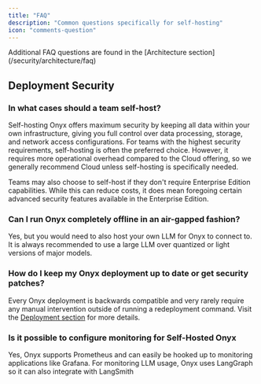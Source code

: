 ```yaml
---
title: "FAQ"
description: "Common questions specifically for self-hosting"
icon: "comments-question"
---
```


<Tip>
Additional FAQ questions are found in the [Architecture section](/security/architecture/faq)
</Tip>

## Deployment Security

### In what cases should a team self-host?
Self-hosting Onyx offers maximum security by keeping all data within your own infrastructure, giving you full control over data processing, storage, and network access configurations.
For teams with the highest security requirements, self-hosting is often the preferred choice. However, it requires more operational overhead compared to the Cloud offering, so we generally recommend Cloud unless self-hosting is specifically needed.

Teams may also choose to self-host if they don't require Enterprise Edition capabilities. While this can reduce costs, it does mean foregoing certain advanced security features available in the Enterprise Edition.

### Can I run Onyx completely offline in an air-gapped fashion?
Yes, but you would need to also host your own LLM for Onyx to connect to. It is always recommended to use a large LLM over quantized or light versions of major models.

### How do I keep my Onyx deployment up to date or get security patches?
Every Onyx deployment is backwards compatible and very rarely require any manual intervention outside of running a redeployment command. Visit the [Deployment section](/deployment/overview) for more details.

### Is it possible to configure monitoring for Self-Hosted Onyx
Yes, Onyx supports Prometheus and can easily be hooked up to monitoring applications like Grafana. For monitoring LLM usage, Onyx uses LangGraph so it can also integrate with LangSmith
